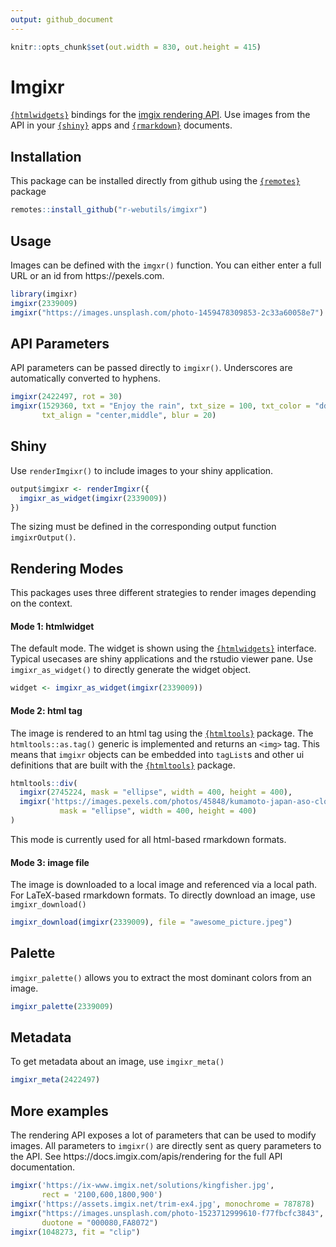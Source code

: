 ```yaml
---
output: github_document
---
```


```r
knitr::opts_chunk$set(out.width = 830, out.height = 415)
```

# Imgixr

[`{htmlwidgets}`] bindings for the [imgix rendering API].
Use images from the API in your [`{shiny}`] apps and [`{rmarkdown}`] documents.

## Installation

This package can be installed directly from github using the [`{remotes}`] package

```r
remotes::install_github("r-webutils/imgixr")
```

## Usage

Images can be defined with the `imgxr()` function.
You can either enter a full URL or an id from https://pexels.com.

```r
library(imgixr)
imgixr(2339009)
imgixr("https://images.unsplash.com/photo-1459478309853-2c33a60058e7")
```

## API Parameters

API parameters can be passed directly to `imgixr()`.
Underscores are automatically converted to hyphens.

```r
imgixr(2422497, rot = 30)
imgixr(1529360, txt = "Enjoy the rain", txt_size = 100, txt_color = "ddd", 
       txt_align = "center,middle", blur = 20)
```

## Shiny

Use `renderImgixr()` to include images to your shiny application.

```r
output$imgixr <- renderImgixr({
  imgixr_as_widget(imgixr(2339009))
})
```

The sizing must be defined in the corresponding output function `imgixrOutput()`.

## Rendering Modes

This packages uses three different strategies to render images depending on
the context. 

#### Mode 1: htmlwidget

The default mode.
The widget is shown using the [`{htmlwidgets}`] interface.
Typical usecases are shiny applications and the rstudio viewer pane.
Use `imgixr_as_widget()` to directly generate the widget object.

```r
widget <- imgixr_as_widget(imgixr(2339009))
```

#### Mode 2: html tag

The image is rendered to an html tag using the [`{htmltools}`] package.
The `htmltools::as.tag()` generic is implemented and returns an `<img>` tag. 
This means that `imgixr` objects can be embedded into `tagList`s and other ui definitions that are built with the [`{htmltools}`] package.

```r
htmltools::div(
  imgixr(2745224, mask = "ellipse", width = 400, height = 400),
  imgixr('https://images.pexels.com/photos/45848/kumamoto-japan-aso-cloud-45848.jpeg', 
           mask = "ellipse", width = 400, height = 400)
)
```

This mode is currently used for all html-based rmarkdown formats.

#### Mode 3: image file

The image is downloaded to a local image and referenced via a local path.
For LaTeX-based rmarkdown formats.
To directly download an image, use `imgixr_download()`

```r
imgixr_download(imgixr(2339009), file = "awesome_picture.jpeg")
```

## Palette

`imgixr_palette()` allows you to extract the most dominant colors from an image.

```r
imgixr_palette(2339009)
```

## Metadata

To get metadata about an image, use `imgixr_meta()`

```r
imgixr_meta(2422497)
```


## More examples

The rendering API exposes a lot of parameters that can be used to modify images.
All parameters to `imgixr()` are directly sent as query parameters to the API.
See https://docs.imgix.com/apis/rendering for the full API documentation.

```r
imgixr('https://ix-www.imgix.net/solutions/kingfisher.jpg',
       rect = '2100,600,1800,900')
imgixr('https://assets.imgix.net/trim-ex4.jpg', monochrome = 787878)
imgixr("https://images.unsplash.com/photo-1523712999610-f77fbcfc3843", 
       duotone = "000080,FA8072")
imgixr(1048273, fit = "clip")
```

[imgix rendering API]: https://docs.imgix.com/apis/rendering
[`{htmlwidgets}`]: https://www.htmlwidgets.org/
[`{htmltools}`]: https://rstudio.github.io/htmltools/
[`{rmarkdown}`]: https://rmarkdown.rstudio.com/
[`{shiny}`]: https://shiny.rstudio.com/
[`{remotes}`]: https://remotes.r-lib.org/
